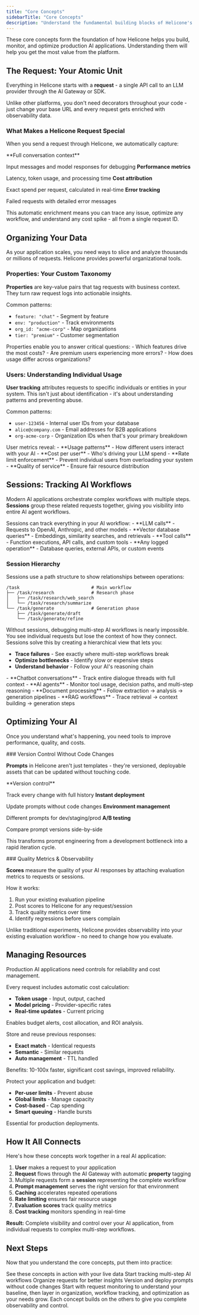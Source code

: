 ```yaml
---
title: "Core Concepts"
sidebarTitle: "Core Concepts"
description: "Understand the fundamental building blocks of Helicone's AI Gateway and observability platform"
---
```


These core concepts form the foundation of how Helicone helps you build, monitor, and optimize production AI applications. Understanding them will help you get the most value from the platform.

## The Request: Your Atomic Unit

Everything in Helicone starts with a **request** - a single API call to an LLM provider through the AI Gateway or SDK. 

<Note>
Unlike other platforms, you don't need decorators throughout your code - just change your base URL and every request gets enriched with observability data.
</Note>

### What Makes a Helicone Request Special

When you send a request through Helicone, we automatically capture:

<CardGroup cols={2}>
<Card icon="messages" color="#0CA5E9">
  **Full conversation context**
  
  Input messages and model responses for debugging
</Card>
<Card icon="gauge" color="#0CA5E9">
  **Performance metrics**
  
  Latency, token usage, and processing time
</Card>
<Card icon="dollar-sign" color="#0CA5E9">
  **Cost attribution**
  
  Exact spend per request, calculated in real-time
</Card>
<Card icon="circle-exclamation" color="#0CA5E9">
  **Error tracking**
  
  Failed requests with detailed error messages
</Card>
</CardGroup>

This automatic enrichment means you can trace any issue, optimize any workflow, and understand any cost spike - all from a single request ID.

## Organizing Your Data

As your application scales, you need ways to slice and analyze thousands or millions of requests. Helicone provides powerful organizational tools.

### Properties: Your Custom Taxonomy

**Properties** are key-value pairs that tag requests with business context. They turn raw request logs into actionable insights.

Common patterns:
- `feature: "chat"` - Segment by feature
- `env: "production"` - Track environments
- `org_id: "acme-corp"` - Map organizations
- `tier: "premium"` - Customer segmentation

<Info>
Properties enable you to answer critical questions:
- Which features drive the most costs?
- Are premium users experiencing more errors?
- How does usage differ across organizations?
</Info>

### Users: Understanding Individual Usage

**User tracking** attributes requests to specific individuals or entities in your system. This isn't just about identification - it's about understanding patterns and preventing abuse.

Common patterns:
- `user-123456` - Internal user IDs from your database
- `alice@company.com` - Email addresses for B2B applications
- `org-acme-corp` - Organization IDs when that's your primary breakdown

<Info>
User metrics reveal:
- **Usage patterns** - How different users interact with your AI
- **Cost per user** - Who's driving your LLM spend
- **Rate limit enforcement** - Prevent individual users from overloading your system
- **Quality of service** - Ensure fair resource distribution
</Info>

## Sessions: Tracking AI Workflows

Modern AI applications orchestrate complex workflows with multiple steps. **Sessions** group these related requests together, giving you visibility into entire AI agent workflows.

<Info>
Sessions can track everything in your AI workflow:
- **LLM calls** - Requests to OpenAI, Anthropic, and other models
- **Vector database queries** - Embeddings, similarity searches, and retrievals
- **Tool calls** - Function executions, API calls, and custom tools
- **Any logged operation** - Database queries, external APIs, or custom events
</Info>

### Session Hierarchy

Sessions use a path structure to show relationships between operations:

```
/task                           # Main workflow
├── /task/research              # Research phase
│   ├── /task/research/web_search
│   └── /task/research/summarize
└── /task/generate              # Generation phase
    ├── /task/generate/draft
    └── /task/generate/refine
```

<AccordionGroup>
<Accordion title="Why Sessions Matter">
Without sessions, debugging multi-step AI workflows is nearly impossible. You see individual requests but lose the context of how they connect. Sessions solve this by creating a hierarchical view that lets you:

- **Trace failures** - See exactly where multi-step workflows break
- **Optimize bottlenecks** - Identify slow or expensive steps
- **Understand behavior** - Follow your AI's reasoning chain
</Accordion>

<Accordion title="Common Use Cases">
- **Chatbot conversations** - Track entire dialogue threads with full context
- **AI agents** - Monitor tool usage, decision paths, and multi-step reasoning
- **Document processing** - Follow extraction → analysis → generation pipelines
- **RAG workflows** - Trace retrieval → context building → generation steps
</Accordion>
</AccordionGroup>

## Optimizing Your AI

Once you understand what's happening, you need tools to improve performance, quality, and costs.

<Tabs>
<Tab title="Prompt Management">
### Version Control Without Code Changes

**Prompts** in Helicone aren't just templates - they're versioned, deployable assets that can be updated without touching code.

<CardGroup cols={2}>
<Card icon="code-branch" color="#10B981">
  **Version control**
  
  Track every change with full history
</Card>
<Card icon="rocket" color="#10B981">
  **Instant deployment**
  
  Update prompts without code changes
</Card>
<Card icon="layer-group" color="#10B981">
  **Environment management**
  
  Different prompts for dev/staging/prod
</Card>
<Card icon="flask" color="#10B981">
  **A/B testing**
  
  Compare prompt versions side-by-side
</Card>
</CardGroup>

This transforms prompt engineering from a development bottleneck into a rapid iteration cycle.
</Tab>

<Tab title="Evaluation Scores">
### Quality Metrics & Observability

**Scores** measure the quality of your AI responses by attaching evaluation metrics to requests or sessions.

How it works:
1. Run your existing evaluation pipeline
2. Post scores to Helicone for any request/session
3. Track quality metrics over time
4. Identify regressions before users complain

<Note>
Unlike traditional experiments, Helicone provides observability into your existing evaluation workflow - no need to change how you evaluate.
</Note>
</Tab>
</Tabs>

## Managing Resources

Production AI applications need controls for reliability and cost management.

<CardGroup cols={3}>
<Card title="Cost & Token Tracking" icon="chart-line">
Every request includes automatic cost calculation:

- **Token usage** - Input, output, cached
- **Model pricing** - Provider-specific rates
- **Real-time updates** - Current pricing

Enables budget alerts, cost allocation, and ROI analysis.
</Card>

<Card title="Caching" icon="database">
Store and reuse previous responses:

- **Exact match** - Identical requests
- **Semantic** - Similar requests
- **Auto management** - TTL handled

Benefits: 10-100x faster, significant cost savings, improved reliability.
</Card>

<Card title="Rate Limiting" icon="shield-halved">
Protect your application and budget:

- **Per-user limits** - Prevent abuse
- **Global limits** - Manage capacity
- **Cost-based** - Cap spending
- **Smart queuing** - Handle bursts

Essential for production deployments.
</Card>
</CardGroup>

## How It All Connects

<Frame>
<div style={{background: "#f9fafb", padding: "2rem", borderRadius: "8px"}}>

Here's how these concepts work together in a real AI application:

1. **User** makes a request to your application
2. **Request** flows through the AI Gateway with automatic **property** tagging
3. Multiple requests form a **session** representing the complete workflow
4. **Prompt management** serves the right version for that environment
5. **Caching** accelerates repeated operations
6. **Rate limiting** ensures fair resource usage
7. **Evaluation scores** track quality metrics
8. **Cost tracking** monitors spending in real-time

**Result:** Complete visibility and control over your AI application, from individual requests to complex multi-step workflows.

</div>
</Frame>

## Next Steps

Now that you understand the core concepts, put them into practice:

<CardGroup cols={2}>
<Card title="Explore Your Dashboard" icon="chart-line" href="/observability/request-monitoring">
  See these concepts in action with your live data
</Card>
<Card title="Set Up Sessions" icon="git-branch" href="/features/sessions">
  Start tracking multi-step AI workflows
</Card>
<Card title="Add Properties" icon="tag" href="/features/advanced-usage/custom-properties">
  Organize requests for better insights
</Card>
<Card title="Manage Prompts" icon="wand-magic-sparkles" href="/features/advanced-usage/prompts">
  Version and deploy prompts without code changes
</Card>
</CardGroup>

<Tip>
Start with request monitoring to understand your baseline, then layer in organization, workflow tracking, and optimization as your needs grow. Each concept builds on the others to give you complete observability and control.
</Tip>